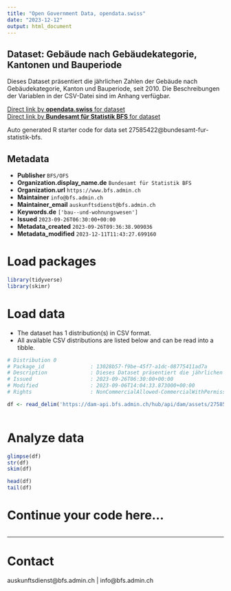```yaml
---
title: "Open Government Data, opendata.swiss"
date: "2023-12-12"
output: html_document
---
```


## Dataset: Gebäude nach Gebäudekategorie, Kantonen und Bauperiode

Dieses Dataset präsentiert die jährlichen Zahlen der Gebäude nach Gebäudekategorie, Kanton und Bauperiode, seit 2010. Die Beschreibungen der Variablen in der CSV-Datei sind im Anhang verfügbar.

[Direct link by **opendata.swiss** for dataset](https://opendata.swiss/de/dataset/gebaude-nach-gebaudekategorie-kantonen-und-bauperiode5)<br>
[Direct link by **Bundesamt für Statistik BFS** for dataset](https://www.bfs.admin.ch/asset/de/ts-x-09.02.01.03)

Auto generated R starter code for data set 27585422@bundesamt-fur-statistik-bfs.

## Metadata

- **Publisher** `BFS/OFS`
- **Organization.display_name.de** `Bundesamt für Statistik BFS`
- **Organization.url** `https://www.bfs.admin.ch`
- **Maintainer** `info@bfs.admin.ch`
- **Maintainer_email** `auskunftsdienst@bfs.admin.ch`
- **Keywords.de** `['bau--und-wohnungswesen']`
- **Issued** `2023-09-26T06:30:00+00:00`
- **Metadata_created** `2023-09-26T09:36:38.909036`
- **Metadata_modified** `2023-12-11T11:43:27.699160`


# Load packages

```r

library(tidyverse)
library(skimr)

```

# Load data

-   The dataset has 1 distribution(s) in CSV format.
-   All available CSV distributions are listed below and can be read into a tibble.

```r

# Distribution 0
# Package_id               : 13028b57-f9be-45f7-a1dc-08775411ad7a
# Description              : Dieses Dataset präsentiert die jährlichen Zahlen der Gebäude nach Gebäudekategorie, Kanton und Bauperiode, seit 2010. Die Beschreibungen der Variablen in der CSV-Datei sind im Anhang verfügbar.
# Issued                   : 2023-09-26T06:30:00+00:00
# Modified                 : 2023-09-06T14:04:33.873000+00:00
# Rights                   : NonCommercialAllowed-CommercialWithPermission-ReferenceRequired

df <- read_delim('https://dam-api.bfs.admin.ch/hub/api/dam/assets/27585432/master')



```

# Analyze data

```r

glimpse(df)
str(df)
skim(df)

head(df)
tail(df)

```

# Continue your code here...

```r

```

------------------------------------------------------------------------

# Contact

auskunftsdienst@bfs.admin.ch | info@bfs.admin.ch
